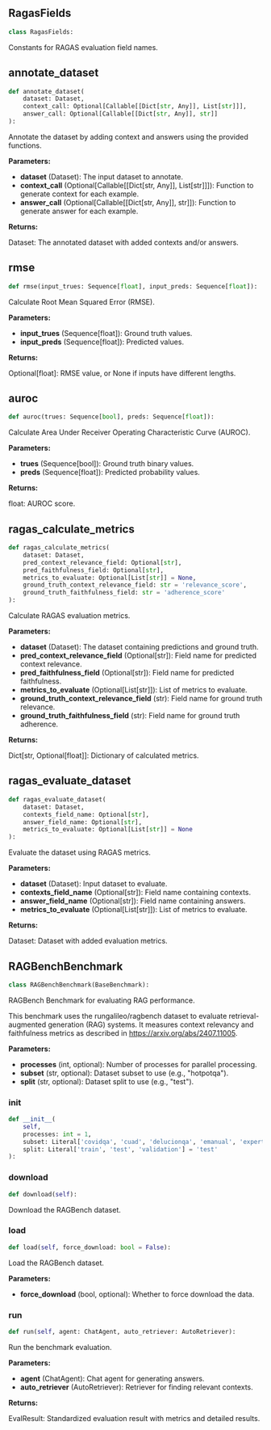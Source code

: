 <a id="camel.benchmarks.ragbench"></a>

<a id="camel.benchmarks.ragbench.RagasFields"></a>

## RagasFields

```python
class RagasFields:
```

Constants for RAGAS evaluation field names.

<a id="camel.benchmarks.ragbench.annotate_dataset"></a>

## annotate_dataset

```python
def annotate_dataset(
    dataset: Dataset,
    context_call: Optional[Callable[[Dict[str, Any]], List[str]]],
    answer_call: Optional[Callable[[Dict[str, Any]], str]]
):
```

Annotate the dataset by adding context and answers using the provided
functions.

**Parameters:**

- **dataset** (Dataset): The input dataset to annotate.
- **context_call** (Optional[Callable[[Dict[str, Any]], List[str]]]): Function to generate context for each example.
- **answer_call** (Optional[Callable[[Dict[str, Any]], str]]): Function to generate answer for each example.

**Returns:**

  Dataset: The annotated dataset with added contexts and/or answers.

<a id="camel.benchmarks.ragbench.rmse"></a>

## rmse

```python
def rmse(input_trues: Sequence[float], input_preds: Sequence[float]):
```

Calculate Root Mean Squared Error (RMSE).

**Parameters:**

- **input_trues** (Sequence[float]): Ground truth values.
- **input_preds** (Sequence[float]): Predicted values.

**Returns:**

  Optional[float]: RMSE value, or None if inputs have different lengths.

<a id="camel.benchmarks.ragbench.auroc"></a>

## auroc

```python
def auroc(trues: Sequence[bool], preds: Sequence[float]):
```

Calculate Area Under Receiver Operating Characteristic Curve (AUROC).

**Parameters:**

- **trues** (Sequence[bool]): Ground truth binary values.
- **preds** (Sequence[float]): Predicted probability values.

**Returns:**

  float: AUROC score.

<a id="camel.benchmarks.ragbench.ragas_calculate_metrics"></a>

## ragas_calculate_metrics

```python
def ragas_calculate_metrics(
    dataset: Dataset,
    pred_context_relevance_field: Optional[str],
    pred_faithfulness_field: Optional[str],
    metrics_to_evaluate: Optional[List[str]] = None,
    ground_truth_context_relevance_field: str = 'relevance_score',
    ground_truth_faithfulness_field: str = 'adherence_score'
):
```

Calculate RAGAS evaluation metrics.

**Parameters:**

- **dataset** (Dataset): The dataset containing predictions and ground truth.
- **pred_context_relevance_field** (Optional[str]): Field name for predicted context relevance.
- **pred_faithfulness_field** (Optional[str]): Field name for predicted faithfulness.
- **metrics_to_evaluate** (Optional[List[str]]): List of metrics to evaluate.
- **ground_truth_context_relevance_field** (str): Field name for ground truth relevance.
- **ground_truth_faithfulness_field** (str): Field name for ground truth adherence.

**Returns:**

  Dict[str, Optional[float]]: Dictionary of calculated metrics.

<a id="camel.benchmarks.ragbench.ragas_evaluate_dataset"></a>

## ragas_evaluate_dataset

```python
def ragas_evaluate_dataset(
    dataset: Dataset,
    contexts_field_name: Optional[str],
    answer_field_name: Optional[str],
    metrics_to_evaluate: Optional[List[str]] = None
):
```

Evaluate the dataset using RAGAS metrics.

**Parameters:**

- **dataset** (Dataset): Input dataset to evaluate.
- **contexts_field_name** (Optional[str]): Field name containing contexts.
- **answer_field_name** (Optional[str]): Field name containing answers.
- **metrics_to_evaluate** (Optional[List[str]]): List of metrics to evaluate.

**Returns:**

  Dataset: Dataset with added evaluation metrics.

<a id="camel.benchmarks.ragbench.RAGBenchBenchmark"></a>

## RAGBenchBenchmark

```python
class RAGBenchBenchmark(BaseBenchmark):
```

RAGBench Benchmark for evaluating RAG performance.

This benchmark uses the rungalileo/ragbench dataset to evaluate
retrieval-augmented generation (RAG) systems. It measures context
relevancy and faithfulness metrics as described in
https://arxiv.org/abs/2407.11005.

**Parameters:**

- **processes** (int, optional): Number of processes for parallel processing.
- **subset** (str, optional): Dataset subset to use (e.g., "hotpotqa").
- **split** (str, optional): Dataset split to use (e.g., "test").

<a id="camel.benchmarks.ragbench.RAGBenchBenchmark.__init__"></a>

### __init__

```python
def __init__(
    self,
    processes: int = 1,
    subset: Literal['covidqa', 'cuad', 'delucionqa', 'emanual', 'expertqa', 'finqa', 'hagrid', 'hotpotqa', 'msmarco', 'pubmedqa', 'tatqa', 'techqa'] = 'hotpotqa',
    split: Literal['train', 'test', 'validation'] = 'test'
):
```

<a id="camel.benchmarks.ragbench.RAGBenchBenchmark.download"></a>

### download

```python
def download(self):
```

Download the RAGBench dataset.

<a id="camel.benchmarks.ragbench.RAGBenchBenchmark.load"></a>

### load

```python
def load(self, force_download: bool = False):
```

Load the RAGBench dataset.

**Parameters:**

- **force_download** (bool, optional): Whether to force download the data.

<a id="camel.benchmarks.ragbench.RAGBenchBenchmark.run"></a>

### run

```python
def run(self, agent: ChatAgent, auto_retriever: AutoRetriever):
```

Run the benchmark evaluation.

**Parameters:**

- **agent** (ChatAgent): Chat agent for generating answers.
- **auto_retriever** (AutoRetriever): Retriever for finding relevant contexts.

**Returns:**

  EvalResult: Standardized evaluation result with metrics and
detailed results.
